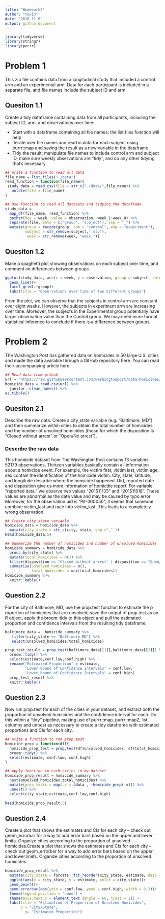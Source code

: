 ```yaml
---
title: "Homework4"
author: "Yuxin"
date: "2018.11.6"
output: github_document
---
```



```r
library(tidyverse)
library(stringr)
library(purrr)
```

# Problem 1 

This zip file contains data from a longitudinal study that included a control arm and an experimental arm. Data for each participant is included in a separate file, and file names include the subject ID and arm.

## Quesiton 1.1

Create a tidy dataframe containing data from all participants, including the subject ID, arm, and observations over time:

* Start with a dataframe containing all file names; the list.files function will help
* Iterate over file names and read in data for each subject using purrr::map and saving the result as a new variable in the dataframe
* Tidy the result; manipulate file names to include control arm and subject ID, make sure weekly observations are “tidy”, and do any other tidying that’s necessary

```r
## Write a function to read all data 
file_name = list.files("./data")
read_function = function(file_name){
 study_data = read_csv(file = str_c("./data/",file_name)) %>%
   mutate(file = file_name)
}

## Use function to read all datasets and tidying the dataframe
study_data = 
  map_df(file_name, read_function) %>%
  gather(key = week, value = observation, week_1:week_8) %>%
  separate(file, into = c("group", "subject"), sep = "_") %>%
  mutate(group = recode(group, con = "control", exp = "experiment"),
         subject = str_remove(subject,".csv"),
          week = str_remove(week, "week_"))

```

## Quesiton 1.2

Make a spaghetti plot showing observations on each subject over time, and comment on differences between groups.

```r
ggplot(study_data, aes(x = week, y = observation, group = subject, color = subject))+
  geom_line()+
  facet_grid(.~group)+
  labs(title = "Observations over time of two different groups")
```

From the plot, we can observe that the subjects in control arm are constant over eight weeks. However, the subjects in experiment arm are increasing over time. Moreover, the subjects in the Experimental group potentially have larger observation value than the Control group. We may need more formal statistical inference to conclude if there is a difference between groups.    

# Problem 2

The Washington Post has gathered data on homicides in 50 large U.S. cities and made the data available through a GitHub repository here. You can read their accompanying article here.


```r
## Read data from gtihub
url = "https://raw.githubusercontent.com/washingtonpost/data-homicides/master/homicide-data.csv"
homicide_data = read.csv(url) %>%
  janitor::clean_names() %>%
as.tibble()
```

## Quesiton 2.1
Describe the raw data. Create a city_state variable (e.g. “Baltimore, MD”) and then summarize within cities to obtain the total number of homicides and the number of unsolved homicides (those for which the disposition is “Closed without arrest” or “Open/No arrest”).

### Describe the raw data

This homicide dataset from The Washington Post contains 13 variables 52179 observations. Thirteen variables basically contain all information about a homicide event. For example, the victim first, victim last, victim age, sex contain the identification of the homicide victim. City, state, latitude, and longitude describe where the homicide happened. Uid, reported date and disposition give us more information of homicdie report. For variable "reported data," we observe two values "201511105" and "201511018". These values are abnormal as the date value and may be caused by typo error. Moreover, for the observation uid is "Pit-000050", it seems that someone combine victim_last and race into victim_last. This leads to a completely wrong observation. 

```r
## Create city_state variable
homicide_data = homicide_data %>%
  mutate(city_state = str_c(city, state, sep ="," ))
head(homicide_data,5)

## Summarize the number of homicides and number of unsolved homicides
homicide_summary = homicide_data %>%
  group_by(city_state) %>%
  mutate(total_homicides = n()) %>%
  filter(disposition == "Closed without arrest" | disposition == "Open/No arrest") %>%
  summarise(unsolved_homicides = n(),
            total_homicides = max(total_homicides))
homicide_summary %>%
  knitr::kable()
```

## Question 2.2
For the city of Baltimore, MD, use the prop.test function to estimate the p
roportion of homicides that are unsolved; save the output of prop.test as an R object, apply the broom::tidy to this object and pull the estimated proportion and confidence intervals from the resulting tidy dataframe.

```r
baltimore_data =  homicide_summary %>%
   filter(city_state == "Baltimore,MD") %>% 
   select(unsolved_homicides,total_homicides)

prop_test_result = prop.test(baltimore_data[[1]],baltimore_data[[2]]) %>%
  broom::tidy() %>%
  select(estimate,conf.low,conf.high) %>%
  rename("Estimated Proportion" = estimate,
         "Lower bound of Confidence Intervals" = conf.low,
         "Lower bound of Confidence Intervals" = conf.high) 
  prop_test_result %>%
  knitr::kable()
```

## Question 2.3
Now run prop.test for each of the cities in your dataset, and extract both the proportion of unsolved homicides and the confidence interval for each. Do this within a “tidy” pipeline, making use of purrr::map, purrr::map2, list columns and unnest as necessary to create a tidy dataframe with estimated proportions and CIs for each city.

```r
## Write a function to run prop.test
homicide_prop = function(df){
  homicide_prop_test = prop.test(df$unsolved_homicides, df$total_homicides)%>%
  broom::tidy() %>%
  select(estimate, conf.low, conf.high) 
}

## Apply function to each cities in my dataset
homicide_prop_result = homicide_summary %>%
  nest(unsolved_homicides,total_homicides) %>%
  mutate(prop_tests = map(.x =.$data , ~homicide_prop(.x))) %>% 
  unnest() %>%
  select(city_state,estimate,conf.low,conf.high)
  
head(homicide_prop_result,5)
```

## Question 2.4
Create a plot that shows the estimates and CIs for each city – check out geom_errorbar for a way to add error bars based on the upper and lower limits. Organize cities according to the proportion of unsolved homicides.Create a plot that shows the estimates and CIs for each city – check out geom_errorbar for a way to add error bars based on the upper and lower limits. Organize cities according to the proportion of unsolved homicides.

```r
homicide_prop_result %>%
  mutate(city_state = forcats::fct_reorder(city_state, estimate, desc = FALSE)) %>%
  ggplot(aes(x = city_state, y = estimate, color = city_state))+
  geom_point()+
  geom_errorbar(aes(ymin = conf.low, ymax = conf.high, width = 0.2))+
  theme(legend.position = "none") +
  theme(axis.text.x = element_text (angle = 60, hjust = 1)) +
  labs(title = "Estimation of Proportion of Unsolved Homicides",
       x = "City/State",
         y= "Estimated Proportion")
```